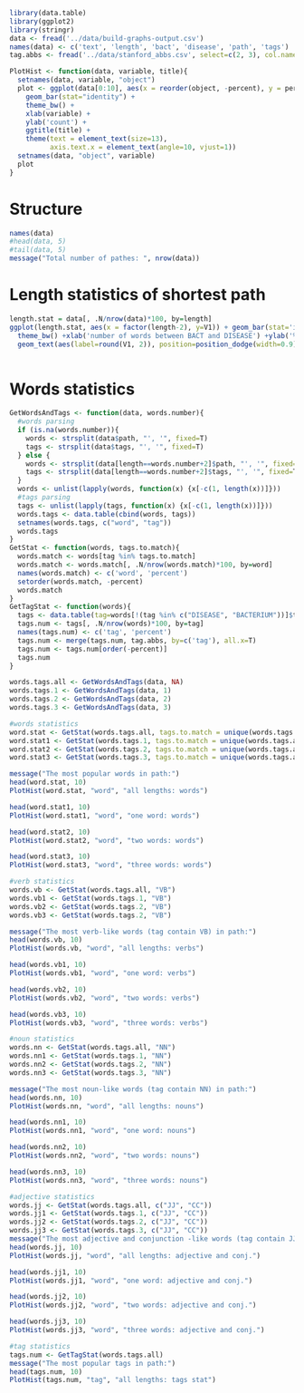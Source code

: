 ```r
library(data.table)
library(ggplot2)
library(stringr)
data <- fread('../data/build-graphs-output.csv')
names(data) <- c('text', 'length', 'bact', 'disease', 'path', 'tags')
tag.abbs <- fread('../data/stanford_abbs.csv', select=c(2, 3), col.names=c('tag', 'definition'))
```

```r
PlotHist <- function(data, variable, title){
  setnames(data, variable, "object")
  plot <- ggplot(data[0:10], aes(x = reorder(object, -percent), y = percent)) + 
    geom_bar(stat="identity") + 
    theme_bw() + 
    xlab(variable) + 
    ylab('count') + 
    ggtitle(title) +
    theme(text = element_text(size=13), 
          axis.text.x = element_text(angle=10, vjust=1))
  setnames(data, "object", variable)
  plot
}
```


# Structure
```r
names(data)
#head(data, 5)
#tail(data, 5)
message("Total number of pathes: ", nrow(data))
```

# Length statistics of shortest path
```r
length.stat = data[, .N/nrow(data)*100, by=length]
ggplot(length.stat, aes(x = factor(length-2), y=V1)) + geom_bar(stat='identity', width=.5, fill=rgb(0.6, 0.6, 0.6, alpha=0.7)) + 
  theme_bw() +xlab('number of words between BACT and DISEASE') +ylab('% of pathes') + 
  geom_text(aes(label=round(V1, 2)), position=position_dodge(width=0.9), vjust=-0.25)
  
```

# Words statistics
```r

GetWordsAndTags <- function(data, words.number){
  #words parsing
  if (is.na(words.number)){
    words <- strsplit(data$path, "', '", fixed=T)
    tags <- strsplit(data$tags, "', '", fixed=T)
  } else {
    words <- strsplit(data[length==words.number+2]$path, "', '", fixed=T)
    tags <- strsplit(data[length==words.number+2]$tags, "', '", fixed=T)
  }
  words <- unlist(lapply(words, function(x) {x[-c(1, length(x))]}))
  #tags parsing
  tags <- unlist(lapply(tags, function(x) {x[-c(1, length(x))]}))
  words.tags <- data.table(cbind(words, tags))
  setnames(words.tags, c("word", "tag"))
  words.tags
}
GetStat <- function(words, tags.to.match){
  words.match <- words[tag %in% tags.to.match]
  words.match <- words.match[, .N/nrow(words.match)*100, by=word]
  names(words.match) <- c('word', 'percent')
  setorder(words.match, -percent)
  words.match
}
GetTagStat <- function(words){
  tags <- data.table(tag=words[!(tag %in% c("DISEASE", "BACTERIUM"))]$tag)
  tags.num <- tags[, .N/nrow(words)*100, by=tag]
  names(tags.num) <- c('tag', 'percent')
  tags.num <- merge(tags.num, tag.abbs, by=c('tag'), all.x=T)
  tags.num <- tags.num[order(-percent)]
  tags.num
}

words.tags.all <- GetWordsAndTags(data, NA)
words.tags.1 <- GetWordsAndTags(data, 1)
words.tags.2 <- GetWordsAndTags(data, 2)
words.tags.3 <- GetWordsAndTags(data, 3)

#words statistics
word.stat <- GetStat(words.tags.all, tags.to.match = unique(words.tags.all$tag))
word.stat1 <- GetStat(words.tags.1, tags.to.match = unique(words.tags.all$tag))
word.stat2 <- GetStat(words.tags.2, tags.to.match = unique(words.tags.all$tag))
word.stat3 <- GetStat(words.tags.3, tags.to.match = unique(words.tags.all$tag))

message("The most popular words in path:")
head(word.stat, 10)
PlotHist(word.stat, "word", "all lengths: words")

head(word.stat1, 10)
PlotHist(word.stat1, "word", "one word: words")

head(word.stat2, 10)
PlotHist(word.stat2, "word", "two words: words")

head(word.stat3, 10)
PlotHist(word.stat3, "word", "three words: words")

#verb statistics
words.vb <- GetStat(words.tags.all, "VB")
words.vb1 <- GetStat(words.tags.1, "VB")
words.vb2 <- GetStat(words.tags.2, "VB")
words.vb3 <- GetStat(words.tags.2, "VB")

message("The most verb-like words (tag contain VB) in path:")
head(words.vb, 10)
PlotHist(words.vb, "word", "all lengths: verbs")

head(words.vb1, 10)
PlotHist(words.vb1, "word", "one word: verbs")

head(words.vb2, 10)
PlotHist(words.vb2, "word", "two words: verbs")

head(words.vb3, 10)
PlotHist(words.vb3, "word", "three words: verbs")

#noun statistics
words.nn <- GetStat(words.tags.all, "NN")
words.nn1 <- GetStat(words.tags.1, "NN")
words.nn2 <- GetStat(words.tags.2, "NN")
words.nn3 <- GetStat(words.tags.3, "NN")

message("The most noun-like words (tag contain NN) in path:")
head(words.nn, 10)
PlotHist(words.nn, "word", "all lengths: nouns")

head(words.nn1, 10)
PlotHist(words.nn1, "word", "one word: nouns")

head(words.nn2, 10)
PlotHist(words.nn2, "word", "two words: nouns")

head(words.nn3, 10)
PlotHist(words.nn3, "word", "three words: nouns")

#adjective statistics
words.jj <- GetStat(words.tags.all, c("JJ", "CC"))
words.jj1 <- GetStat(words.tags.1, c("JJ", "CC"))
words.jj2 <- GetStat(words.tags.2, c("JJ", "CC"))
words.jj3 <- GetStat(words.tags.3, c("JJ", "CC"))
message("The most adjective and conjunction -like words (tag contain JJ and CC) in path:")
head(words.jj, 10)
PlotHist(words.jj, "word", "all lengths: adjective and conj.")

head(words.jj1, 10)
PlotHist(words.jj1, "word", "one word: adjective and conj.")

head(words.jj2, 10)
PlotHist(words.jj2, "word", "two words: adjective and conj.")

head(words.jj3, 10)
PlotHist(words.jj3, "word", "three words: adjective and conj.")

#tag statistics
tags.num <- GetTagStat(words.tags.all)
message("The most popular tags in path:")
head(tags.num, 10)
PlotHist(tags.num, "tag", "all lengths: tags stat")
```
